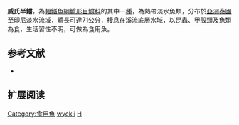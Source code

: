 {{Speciesbox
| name = 威氏半鱨
| image = 
| image_width = 250px
| image_caption = 
| status = LC
| status_system = IUCN3.1
| genus = Hemibagrus
| species = wyckii
| authority = [[Bleeker|Bleeker]], 1858
| synonyms = *''Bagrus wyckii'', Bleeker, 1858
*''Macrones wyckii'', Bleeker, 1858
*''Mystus wyckii'', Bleeker, 1858
}}
'''威氏半鱨'''，為[[輻鰭魚綱|輻鰭魚綱]][[鯰形目|鯰形目]][[鱨科|鱨科]]的其中一[[種|種]]，為熱帶淡水魚類，分布於[[亞洲|亞洲]][[泰國|泰國]]至[[印尼|印尼]]淡水流域，體長可達71公分，棲息在溪流底層水域，以[[昆蟲|昆蟲]]、[[甲殼類|甲殼類]]及[[魚類|魚類]]為食，生活習性不明，可做為食用魚。

==参考文献==
*{{FishBase_species|genus=Hemibagrus|species=wyckii|year=2015|month=4}}

== 扩展阅读 ==
{{refbegin}}
{{wikispecies-inline|Hemibagrus wyckii|威氏半鱨}}
{{refend}}
{{Taxonbar|from=Q3752895}}

[[Category:食用魚|Category:食用魚]]
[[Category:半鱨屬|wyckii]]
[[Category:1858年描述的魚類|H]]